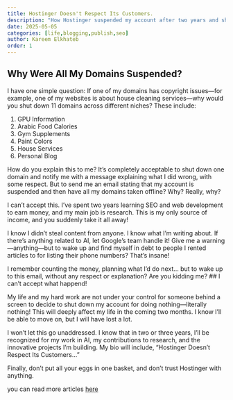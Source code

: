 ```yaml
---
title: Hostinger Doesn't Respect Its Customers.   
description: "How Hostinger suspended my account after two years and shut down 11 different domains without any clear explanation"
date: 2025-05-05
categories: [life,blogging,publish,seo]
author: Kareem Elkhateb 
order: 1
---
```

## Why Were All My Domains Suspended?
I have one simple question: If one of my domains has copyright issues—for example, one of my websites is about house cleaning services—why would you shut down 11 domains across different niches? These include:

1. GPU Information
2. Arabic Food Calories
3. Gym Supplements
4. Paint Colors
5. House Services
6. Personal Blog

How do you explain this to me? It’s completely acceptable to shut down one domain and notify me with a message explaining what I did wrong, with some respect. But to send me an email stating that my account is suspended and then have all my domains taken offline? Why? Really, why?

I can’t accept this. I’ve spent two years learning SEO and web development to earn money, and my main job is research. This is my only source of income, and you suddenly take it all away!

I know I didn’t steal content from anyone. I know what I’m writing about. If there’s anything related to AI, let Google’s team handle it! Give me a warning—anything—but to wake up and find myself in debt to people I rented articles to for listing their phone numbers? That’s insane!

I remember counting the money, planning what I’d do next... but to wake up to this email, without any respect or explanation? Are you kidding me?
## I can't accept what happend!

My life and my hard work are not under your control for someone behind a screen to decide to shut down my account for doing nothing—literally nothing! This will deeply affect my life in the coming two months. I know I’ll be able to move on, but I will have lost a lot.

I won’t let this go unaddressed. I know that in two or three years, I’ll be recognized for my work in AI, my contributions to research, and the innovative projects I’m building. My bio will include, “Hostinger Doesn’t Respect Its Customers...”

Finally, don’t put all your eggs in one basket, and don’t trust Hostinger with anything.

you can read more articles [here](https://kareemai.com/blog/feed.html) 

